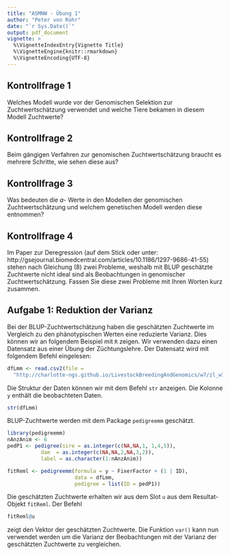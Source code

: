 ```yaml
---
title: "ASMNW - Übung 1"
author: "Peter von Rohr"
date: "`r Sys.Date()`"
output: pdf_document
vignette: >
  %\VignetteIndexEntry{Vignette Title}
  %\VignetteEngine{knitr::rmarkdown}
  %\VignetteEncoding{UTF-8}
---
```


## Kontrollfrage 1

Welches Modell wurde vor der Genomischen Selektion zur Zuchtwertschätzung verwendet und welche Tiere bekamen in diesem Modell Zuchtwerte?


## Kontrollfrage 2

Beim gängigen Verfahren zur genomischen Zuchtwertschätzung braucht es mehrere Schritte, wie sehen diese aus?


## Kontrollfrage 3

Was bedeuten die $a$- Werte in den Modellen der genomischen Zuchtwertschätzung und welchem genetischen Modell werden diese entnommen?


## Kontrollfrage 4

Im Paper zur Deregression (auf dem Stick oder unter: http://gsejournal.biomedcentral.com/articles/10.1186/1297-9686-41-55) stehen nach Gleichung (8) zwei Probleme, weshalb mit BLUP geschätzte Zuchtwerte nicht ideal sind als Beobachtungen in genomischer Zuchtwertschätzung. Fassen Sie diese zwei Probleme mit Ihren Worten kurz zusammen.


## Aufgabe 1: Reduktion der Varianz
Bei der BLUP-Zuchtwertschätzung haben die geschätzten Zuchtwerte im Vergleich zu den phänotypischen Werten eine reduzierte Varianz. Dies können wir an folgendem Beispiel mit `R` zeigen. Wir verwenden dazu einen Datensatz aus einer Übung der Züchtungslehre. Der Datensatz wird mit folgendem Befehl eingelesen:

```r
dfLmm <- read.csv2(file =
  "http://charlotte-ngs.github.io/LivestockBreedingAndGenomics/w7/zl_w7_u5_DataLmm.csv")
```

Die Struktur der Daten können wir mit dem Befehl `str` anzeigen. Die Kolonne `y` enthält die beobachteten Daten. 

```r
str(dfLmm)
```

\pagebreak

BLUP-Zuchtwerte werden mit dem Package `pedigreemm` geschätzt.

```r
library(pedigreemm)
nAnzAnim <- 6
pedP1 <- pedigree(sire = as.integer(c(NA,NA,1, 1,4,5)),
           dam  = as.integer(c(NA,NA,2,NA,3,2)),
           label = as.character(1:nAnzAnim))

fitReml <- pedigreemm(formula = y ~ FixerFactor + (1 | ID),
                      data = dfLmm,
                      pedigree = list(ID = pedP1))
```

Die geschätzten Zuchtwerte erhalten wir aus dem Slot `u` aus dem Resultat-Objekt `fitReml`. Der Befehl 

```r
fitReml@u
```

zeigt den Vektor der geschätzten Zuchtwerte. Die Funktion `var()` kann nun verwendet werden um die Varianz der Beobachtungen mit der Varianz der geschätzten Zuchtwerte zu vergleichen.






